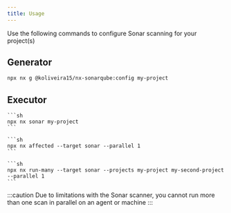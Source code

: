 ```yaml
---
title: Usage
---
```



Use the following commands to configure Sonar scanning for your project(s)

## Generator

```sh
npx nx g @koliveira15/nx-sonarqube:config my-project
```

## Executor

<Tabs>
  <TabItem label="project">

    ```sh
    npx nx sonar my-project
    ```

  </TabItem>
  <TabItem label="affected">

    ```sh
    npx nx affected --target sonar --parallel 1
    ```

  </TabItem>
  <TabItem label="run-many">

    ```sh
    npx nx run-many --target sonar --projects my-project my-second-project --parallel 1
    ```

  </TabItem>
</Tabs>

:::caution
Due to limitations with the Sonar scanner, you cannot run more than one scan in parallel on an agent or machine
:::
